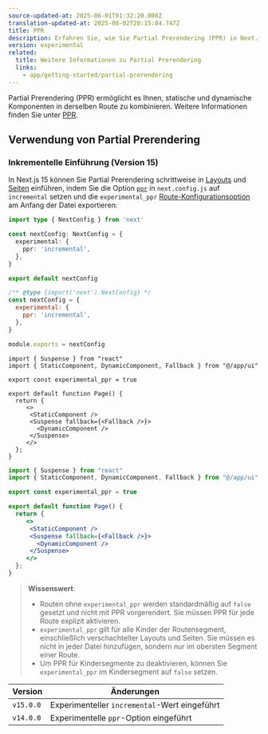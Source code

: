 ```yaml
---
source-updated-at: 2025-06-01T01:32:20.000Z
translation-updated-at: 2025-06-02T20:15:04.747Z
title: PPR
description: Erfahren Sie, wie Sie Partial Prerendering (PPR) in Next.js aktivieren.
version: experimental
related:
  title: Weitere Informationen zu Partial Prerendering
  links:
    - app/getting-started/partial-prerendering
---
```


Partial Prerendering (PPR) ermöglicht es Ihnen, statische und dynamische Komponenten in derselben Route zu kombinieren. Weitere Informationen finden Sie unter [PPR](/docs/app/getting-started/partial-prerendering).

## Verwendung von Partial Prerendering

### Inkrementelle Einführung (Version 15)

In Next.js 15 können Sie Partial Prerendering schrittweise in [Layouts](/docs/app/api-reference/file-conventions/layout) und [Seiten](/docs/app/api-reference/file-conventions/page) einführen, indem Sie die Option [`ppr`](/docs/app/api-reference/config/next-config-js/ppr) in `next.config.js` auf `incremental` setzen und die `experimental_ppr` [Route-Konfigurationsoption](/docs/app/api-reference/file-conventions/route-segment-config) am Anfang der Datei exportieren:

```ts filename="next.config.ts" switcher
import type { NextConfig } from 'next'

const nextConfig: NextConfig = {
  experimental: {
    ppr: 'incremental',
  },
}

export default nextConfig
```

```js filename="next.config.js" switcher
/** @type {import('next').NextConfig} */
const nextConfig = {
  experimental: {
    ppr: 'incremental',
  },
}

module.exports = nextConfig
```

```tsx filename="app/page.tsx" switcher
import { Suspense } from "react"
import { StaticComponent, DynamicComponent, Fallback } from "@/app/ui"

export const experimental_ppr = true

export default function Page() {
  return {
     <>
      <StaticComponent />
      <Suspense fallback={<Fallback />}>
        <DynamicComponent />
      </Suspense>
     </>
  };
}
```

```jsx filename="app/page.js" switcher
import { Suspense } from "react"
import { StaticComponent, DynamicComponent, Fallback } from "@/app/ui"

export const experimental_ppr = true

export default function Page() {
  return {
     <>
      <StaticComponent />
      <Suspense fallback={<Fallback />}>
        <DynamicComponent />
      </Suspense>
     </>
  };
}
```

> **Wissenswert**:
>
> - Routen ohne `experimental_ppr` werden standardmäßig auf `false` gesetzt und nicht mit PPR vorgerendert. Sie müssen PPR für jede Route explizit aktivieren.
> - `experimental_ppr` gilt für alle Kinder der Routensegment, einschließlich verschachtelter Layouts und Seiten. Sie müssen es nicht in jeder Datei hinzufügen, sondern nur im obersten Segment einer Route.
> - Um PPR für Kindersegmente zu deaktivieren, können Sie `experimental_ppr` im Kindersegment auf `false` setzen.

| Version   | Änderungen                                     |
| --------- | --------------------------------------------- |
| `v15.0.0` | Experimenteller `incremental`-Wert eingeführt |
| `v14.0.0` | Experimentelle `ppr`-Option eingeführt        |